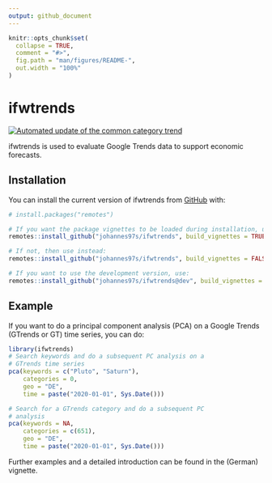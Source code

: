 ```yaml
---
output: github_document
---
```


<!-- README.md is generated from README.Rmd. Please edit that file -->

```r
knitr::opts_chunk$set(
  collapse = TRUE,
  comment = "#>",
  fig.path = "man/figures/README-",
  out.width = "100%"
)
```

# ifwtrends

<!-- badges: start -->
[![Automated update of the common category trend](https://github.com/johannes97s/ifwtrends/actions/workflows/schedule_category_trends_update.yaml/badge.svg?branch=main)](https://github.com/johannes97s/ifwtrends/actions/workflows/schedule_category_trends_update.yaml)
<!-- badges: end -->

ifwtrends is used to evaluate Google Trends data to support economic 
forecasts.

## Installation

You can install the current version of
ifwtrends from [GitHub](https://github.com/johannes97s/ifwtrends) with:

``` r
# install.packages("remotes")

# If you want the package vignettes to be loaded during installation, use:
remotes::install_github("johannes97s/ifwtrends", build_vignettes = TRUE)

# If not, then use instead:
remotes::install_github("johannes97s/ifwtrends", build_vignettes = FALSE)

# If you want to use the development version, use:
remotes::install_github("johannes97s/ifwtrends@dev", build_vignettes = FALSE)
```
## Example

If you want to do a principal component analysis
(PCA) on a Google Trends (GTrends or GT) time series, 
you can do:

```r
library(ifwtrends)
# Search keywords and do a subsequent PC analysis on a
# GTrends time series 
pca(keywords = c("Pluto", "Saturn"),
    categories = 0,
    geo = "DE",
    time = paste("2020-01-01", Sys.Date()))

# Search for a GTrends category and do a subsequent PC
# analysis
pca(keywords = NA,
    categories = c(651),
    geo = "DE",
    time = paste("2020-01-01", Sys.Date()))

```

Further examples and a detailed 
introduction can be found in the (German) vignette.
